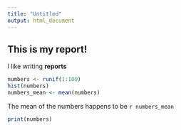 ```yaml
---
title: "Untitled"
output: html_document
---
```


## This is my report!

I like writing **reports**

```r
numbers <- runif(1:100)
hist(numbers)
numbers_mean <- mean(numbers)
```

The mean of the numbers happens to be `r numbers_mean`

```r
print(numbers)
```
